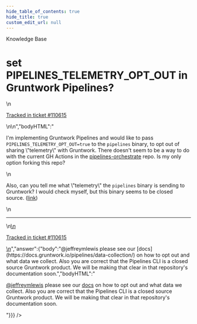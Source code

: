 ```yaml
---
hide_table_of_contents: true
hide_title: true
custom_edit_url: null
---
```



<head>
  <link rel="canonical" href="https://github.com/gruntwork-io/knowledge-base/discussions/788" />
</head>

<CenterLayout>
<span className="searchCategory">Knowledge Base</span>
<h1>set PIPELINES_TELEMETRY_OPT_OUT in Gruntwork Pipelines?</h1>
<GitHub discussion={{"id":"D_kwDOF8slf84AWmW_","number":788,"author":{"login":"jeffreymlewis"},"title":"set PIPELINES_TELEMETRY_OPT_OUT in Gruntwork Pipelines?","body":"\nI'm implementing Gruntwork Pipelines and would like to pass `PIPELINES_TELEMETRY_OPT_OUT=true` to the `pipelines` binary, to opt out of sharing \"telemetry\" with Gruntwork. There doesn't seem to be a way to do with the current GH Actions in the [pipelines-orchestrate](https://github.com/gruntwork-io/pipelines-orchestrate) repo. Is my only option forking this repo?\r\n\r\nAlso, can you tell me what \"telemetry\" the `pipelines` binary is sending to Gruntwork? I would check myself, but this binary seems to be closed source. ([link](https://github.com/gruntwork-io/pipelines-cli/issues/1))\n\n---\n\n<ins datetime=\"2023-12-04T21:06:30Z\">\n  <p><a href=\"https://support.gruntwork.io/hc/requests/110615\">Tracked in ticket #110615</a></p>\n</ins>\n","bodyHTML":"<p dir=\"auto\">I'm implementing Gruntwork Pipelines and would like to pass <code class=\"notranslate\">PIPELINES_TELEMETRY_OPT_OUT=true</code> to the <code class=\"notranslate\">pipelines</code> binary, to opt out of sharing \"telemetry\" with Gruntwork. There doesn't seem to be a way to do with the current GH Actions in the <a href=\"https://github.com/gruntwork-io/pipelines-orchestrate\">pipelines-orchestrate</a> repo. Is my only option forking this repo?</p>\n<p dir=\"auto\">Also, can you tell me what \"telemetry\" the <code class=\"notranslate\">pipelines</code> binary is sending to Gruntwork? I would check myself, but this binary seems to be closed source. (<a href=\"https://github.com/gruntwork-io/pipelines-cli/issues/1\" data-hovercard-type=\"issue\" data-hovercard-url=\"/gruntwork-io/pipelines-cli/issues/1/hovercard\">link</a>)</p>\n<hr>\n<ins datetime=\"2023-12-04T21:06:30Z\">\n  <p dir=\"auto\"><a href=\"https://support.gruntwork.io/hc/requests/110615\" rel=\"nofollow\">Tracked in ticket #110615</a></p>\n</ins>","answer":{"body":"@jeffreymlewis please see our [docs](https://docs.gruntwork.io/pipelines/data-collection/) on how to opt out and what data we collect. Also you are correct that the Pipelines CLI is a closed source Gruntwork product. We will be making that clear in that repository's documentation soon.","bodyHTML":"<p dir=\"auto\"><a class=\"user-mention notranslate\" data-hovercard-type=\"user\" data-hovercard-url=\"/users/jeffreymlewis/hovercard\" data-octo-click=\"hovercard-link-click\" data-octo-dimensions=\"link_type:self\" href=\"https://github.com/jeffreymlewis\">@jeffreymlewis</a> please see our <a href=\"https://docs.gruntwork.io/pipelines/data-collection/\" rel=\"nofollow\">docs</a> on how to opt out and what data we collect. Also you are correct that the Pipelines CLI is a closed source Gruntwork product. We will be making that clear in that repository's documentation soon.</p>"}}} />

</CenterLayout>
  

<!-- ##DOCS-SOURCER-START
{
  "sourcePlugin": "github-discussions",
  "hash": "953d131bc9b83d7851f72e7fc8347a01"
}
##DOCS-SOURCER-END -->
